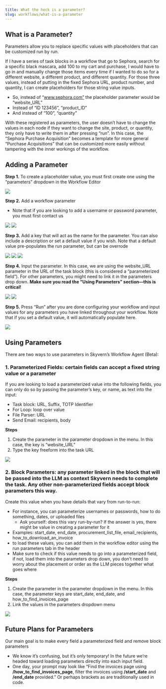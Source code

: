 ---
title: What the heck is a parameter?
slug: workflows/what-is-a-parameter
---


## What is a Parameter?

Parameters allow you to replace specific values with placeholders that can be customized run by run.

If I have a series of task blocks in a workflow that go to Sephora, search for a specific black mascara, add 100 to my cart and purchase, I would have to go in and manually change those items every time if I wanted to do so for a different website, a different product, and different quantity. For those three values, instead of putting in the fixed Sephora URL, product number, and quantity, I can create placeholders for those string value inputs. 

* So, instead of “www.sephora.com” the placeholder parameter would be “website_URL”
* Instead of “ID 123456”, “product_ID”
* And instead of “100”, “quantity”

With these registered as parameters, the user doesn’t have to change the values in each node if they want to change the site, product, or quantity, they only have to write them in after pressing “run”. In this case, the “Sephora Purchase Acquisition” becomes a template for more general “Purchase Acquisitions” that can be customized more easily without tampering with the inner workings of the workflow.

## Adding a Parameter

**Step 1.** To create a placeholder value, you must first create one using the “parameters” dropdown in the Workflow Editor

<img src="../images/what_is_a_parameter/p.1.png"/>

**Step 2.** Add a workflow parameter

* Note that if you are looking to add a username or password parameter, you must first contact us

<img src="../images/what_is_a_parameter/p.2.png"/>

<img src="../images/what_is_a_parameter/p.3.png"/>

**Step 3.** Add a key that will act as the name for the parameter. You can also include a description or set a default value if you wish. Note that a default value pre-populates the run parameter, but can be overrode

<img src="../images/what_is_a_parameter/p.4.png"/>

<img src="../images/what_is_a_parameter/p.5.png"/>

<img src="../images/what_is_a_parameter/p.6.png"/>

**Step 4.** Input the parameter. In this case, we are using the website_URL parameter in the URL of the task block (this is considered a “parameterized field”). For other parameters, you might need to link it in the parameters drop down. **Make sure you read the “Using Parameters” section—this is critical!**

<img src="../images/what_is_a_parameter/p.7.png"/>

<img src="../images/what_is_a_parameter/p.8.png"/>

**Step 5.** Press “Run” after you are done configuring your workflow and input values for any parameters you have linked throughout your workflow. Note that if you set a default value, it will automatically populate here. 

<img src="../images/what_is_a_parameter/p.9.png"/>

## Using Parameters

There are two ways to use parameters in Skyvern’s Workflow Agent (Beta):

### 1. Parameterized Fields: certain fields can accept a fixed string value or a parameter
    
    
If you are looking to load a parameterized value into the following fields, you can only do so by passing the parameter’s key, or name, as text into the input:
    
* Task block: URL, Suffix, TOTP Identifier
* For Loop: loop over value
* File Parser: URL
* Send Email: recipients, body
    
**Steps**
    
1. Create the parameter in the parameter dropdown in the menu. In this case, the key is “website_URL”
2. Type the key freeform into the task URL
    
<img src="../images/what_is_a_parameter/u.1.png"/>
    

### 2. Block Parameters: any parameter linked in the block that will be passed into the LLM as context Skyvern needs to complete the task. Any other non-parameterized fields accept block parameters this way.
    
    
Create this value when you have details that vary from run-to-run:
    
* For instance, you can parameterize usernames or passwords, how to do something, dates, or uploaded files
  * Ask yourself: does this vary run-by-run? If the answer is yes, there might be value in creating a parameter for it
* Examples: start_date, end_date, procurement_list_file, email_recipients, how_to_download_an_invoice
* to load these values, you can add them in the workflow editor using the run parameters tab in the header
* Make sure to check if this value needs to go into a parameterized field, if not, load them into the parameters drop down, you don’t need to worry about the placement or order as the LLM pieces together what goes where
    
**Steps**
    
1. Create the parameter in the parameter dropdown in the menu. In this case, the parameter keys are start_date, end_date, and how_to_find_invoices_page
2. Link the values in the parameters dropdown menu 
    
<img src="../images/what_is_a_parameter/u.2.png"/>
    

## Future Plans for Parameters

Our main goal is to make every field a parameterized field and remove block parameters

* We know it’s confusing, but it’s only temporary! In the future we’re headed toward loading parameters directly into each input field. 
* One day, your prompt may look like “Find the invoices page using **/how_to_find_invoices_page**, filter the invoices using **/start_date** and **/end_date** provided.” Or perhaps brackets as are traditionally used in code.
